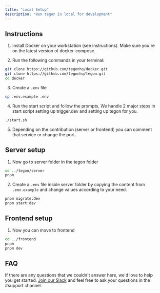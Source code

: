 ```yaml
---
title: "Local Setup"
description: "Run tegon in local for development"
---
```


## Instructions

1. Install Docker on your workstation (see instructions). Make sure you're on the latest version of docker-compose.

2. Run the following commands in your terminal:

```bash
git clone https://github.com/tegonhq/docker.git
git clone https://github.com/tegonhq/tegon.git
cd docker
```

3. Create a `.env` file

```bash
cp .env.example .env
```

4. Run the start script and follow the prompts, We handle 2 major steps in start script setting up trigger.dev and setting up tegon for you. 

```bash
./start.sh
```

5. Depending on the contribution (server or frontend) you can comment that service or change the port. 


## Server setup

1. Now go to server folder in the tegon folder

```bash
cd ../tegon/server
pnpm
```

2. Create a `.env` file inside server folder by copying the content from `.env.example` and change values according to your need.

```bash
pnpm migrate:dev
pnpm start:dev
```

## Frontend setup

1. Now you can move to frontend

```bash
cd ../frontend
pnpm 
pnpm dev
```

## FAQ

If there are any questions that we couldn't answer here, we'd love to help you get started. [Join our Slack](https://join.slack.com/t/tegoncommunity/shared_invite/zt-2i1e781ip-zwauijRV9TRtRKoJi3tqng) and feel free to ask your questions in the #support channel.

